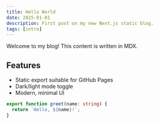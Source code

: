 ```yaml
---
title: Hello World
date: 2025-01-01
description: First post on my new Next.js static blog.
tags: [intro]
---
```


Welcome to my blog! This content is written in MDX.

## Features

- Static export suitable for GitHub Pages
- Dark/light mode toggle
- Modern, minimal UI

```ts
export function greet(name: string) {
  return `Hello, ${name}!`;
}
```
